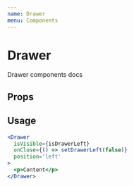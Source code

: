 ```yaml
---
name: Drawer
menu: Components
---
```



# Drawer

Drawer components docs

## Props
<Props of={Drawer} />

## Usage

```jsx
<Drawer
  isVisible={isDrawerLeft}
  onClose={() => setDrawerLeft(false)}
  position='left'
>
  <p>Content</p>
</Drawer>
```

<div>
  <DrawerExample />
</div>